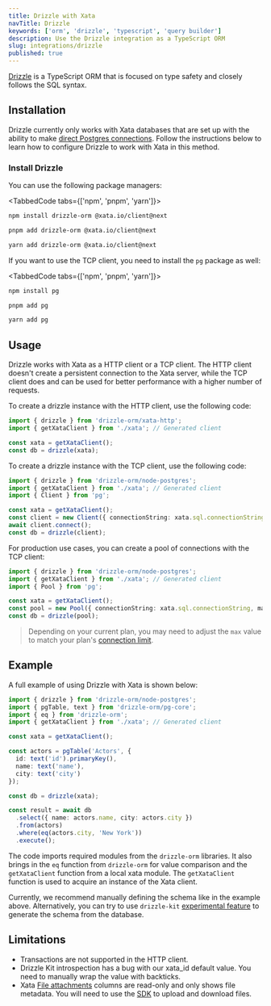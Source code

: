 ```yaml
---
title: Drizzle with Xata
navTitle: Drizzle
keywords: ['orm', 'drizzle', 'typescript', 'query builder']
description: Use the Drizzle integration as a TypeScript ORM
slug: integrations/drizzle
published: true
---
```


[Drizzle](https://github.com/drizzle-team/drizzle-orm) is a TypeScript ORM that is focused on type safety and closely follows the SQL syntax.

## Installation

Drizzle currently only works with Xata databases that are set up with the ability to make [direct Postgres connections](/docs/postgres). Follow the instructions below to learn how to configure Drizzle to work with Xata in this method.

<DocsEnablePostgres />

### Install Drizzle

You can use the following package managers:

<TabbedCode tabs={['npm', 'pnpm', 'yarn']}>

```sh
npm install drizzle-orm @xata.io/client@next
```

```sh
pnpm add drizzle-orm @xata.io/client@next
```

```sh
yarn add drizzle-orm @xata.io/client@next
```

</TabbedCode>

If you want to use the TCP client, you need to install the `pg` package as well:

<TabbedCode tabs={['npm', 'pnpm', 'yarn']}>

```sh
npm install pg
```

```sh
pnpm add pg
```

```sh
yarn add pg
```

</TabbedCode>

## Usage

Drizzle works with Xata as a HTTP client or a TCP client. The HTTP client doesn't create a persistent connection to the Xata server, while the TCP client does and can be used for better performance with a higher number of requests.

To create a drizzle instance with the HTTP client, use the following code:

```ts
import { drizzle } from 'drizzle-orm/xata-http';
import { getXataClient } from './xata'; // Generated client

const xata = getXataClient();
const db = drizzle(xata);
```

To create a drizzle instance with the TCP client, use the following code:

```ts
import { drizzle } from 'drizzle-orm/node-postgres';
import { getXataClient } from './xata'; // Generated client
import { Client } from 'pg';

const xata = getXataClient();
const client = new Client({ connectionString: xata.sql.connectionString });
await client.connect();
const db = drizzle(client);
```

For production use cases, you can create a pool of connections with the TCP client:

```ts
import { drizzle } from 'drizzle-orm/node-postgres';
import { getXataClient } from './xata'; // Generated client
import { Pool } from 'pg';

const xata = getXataClient();
const pool = new Pool({ connectionString: xata.sql.connectionString, max: 20 });
const db = drizzle(pool);
```

> Depending on your current plan, you may need to adjust the `max` value to match your plan's [connection limit](/docs/rest-api/limits).

## Example

A full example of using Drizzle with Xata is shown below:

```ts
import { drizzle } from 'drizzle-orm/node-postgres';
import { pgTable, text } from 'drizzle-orm/pg-core';
import { eq } from 'drizzle-orm';
import { getXataClient } from './xata'; // Generated client

const xata = getXataClient();

const actors = pgTable('Actors', {
  id: text('id').primaryKey(),
  name: text('name'),
  city: text('city')
});

const db = drizzle(xata);

const result = await db
  .select({ name: actors.name, city: actors.city })
  .from(actors)
  .where(eq(actors.city, 'New York'))
  .execute();
```

The code imports required modules from the `drizzle-orm` libraries. It also brings in the `eq` function from `drizzle-orm` for value comparison and the `getXataClient` function from a local xata module. The `getXataClient` function is used to acquire an instance of the Xata client.

Currently, we recommend manually defining the schema like in the example above. Alternatively, you can try to use `drizzle-kit` [experimental feature](https://orm.drizzle.team/kit-docs/commands#introspect--pull) to generate the schema from the database.

## Limitations

- Transactions are not supported in the HTTP client.
- Drizzle Kit introspection has a bug with our xata_id default value. You need to manually wrap the value with backticks.
- Xata [File attachments](/docs/sdk/file-attachments) columns are read-only and only shows file metadata. You will need to use the [SDK](/docs/sdk/typescript/overview) to upload and download files.
